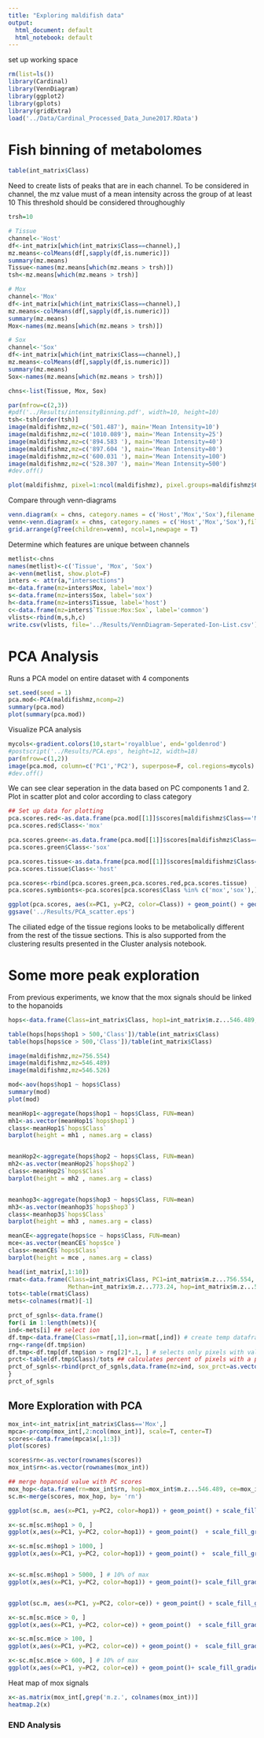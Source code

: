 ```yaml
---
title: "Exploring maldifish data"
output:
  html_document: default
  html_notebook: default
---
```


set up working space

```r
rm(list=ls())
library(Cardinal)
library(VennDiagram)
library(ggplot2)
library(gplots)
library(gridExtra)
load('../Data/Cardinal_Processed_Data_June2017.RData')
```


# Fish binning of metabolomes


```r
table(int_matrix$Class)
```

Need to create lists of peaks that are in each channel. To be considered in channel, the mz value must of a mean intensity across the group of at least 10 
This threshold should be considered throughoughly 

```r
trsh=10

# Tissue
channel<-'Host'
df<-int_matrix[which(int_matrix$Class==channel),]
mz.means<-colMeans(df[,sapply(df,is.numeric)])
summary(mz.means)
Tissue<-names(mz.means[which(mz.means > trsh)])
tsh<-mz.means[which(mz.means > trsh)]

# Mox
channel<-'Mox'
df<-int_matrix[which(int_matrix$Class==channel),]
mz.means<-colMeans(df[,sapply(df,is.numeric)])
summary(mz.means)
Mox<-names(mz.means[which(mz.means > trsh)])

# Sox
channel<-'Sox'
df<-int_matrix[which(int_matrix$Class==channel),]
mz.means<-colMeans(df[,sapply(df,is.numeric)])
summary(mz.means)
Sox<-names(mz.means[which(mz.means > trsh)])

chns<-list(Tissue, Mox, Sox)
```


```r
par(mfrow=c(2,3))
#pdf('../Results/intensityBinning.pdf', width=10, height=10)
tsh<-tsh[order(tsh)]
image(maldifishmz,mz=c('501.487'), main='Mean Intensity=10')
image(maldifishmz,mz=c('1010.089'), main='Mean Intensity=25')
image(maldifishmz,mz=c('894.583 '), main='Mean Intensity=40')
image(maldifishmz,mz=c('897.604 '), main='Mean Intensity=80')
image(maldifishmz,mz=c('600.031 '), main='Mean Intensity=100')
image(maldifishmz,mz=c('528.307 '), main='Mean Intensity=500')
#dev.off()

plot(maldifishmz, pixel=1:ncol(maldifishmz), pixel.groups=maldifishmz$Class, superpose=T, key=T, col=c('skyblue', 'lightcoral','mediumseagreen'))

```


Compare through venn-diagrams

```r
venn.diagram(x = chns, category.names = c('Host','Mox','Sox'),filename = '../Results/FishBinned_Metabolome.eps', fill=c('skyblue', 'lightcoral','mediumseagreen'))
venn<-venn.diagram(x = chns, category.names = c('Host','Mox','Sox'),filename = NULL, fill=c('skyblue', 'lightcoral','mediumseagreen'))
grid.arrange(gTree(children=venn), ncol=1,newpage = T)
```

Determine which features are unique between channels 

```r
metlist<-chns
names(metlist)<-c('Tissue', 'Mox', 'Sox')
a<-venn(metlist, show.plot=F)
inters <- attr(a,"intersections")
m<-data.frame(mz=inters$Mox, label='mox')
s<-data.frame(mz=inters$Sox, label='sox')
h<-data.frame(mz=inters$Tissue, label='host')
c<-data.frame(mz=inters$`Tissue:Mox:Sox`, label='common')
vlists<-rbind(m,s,h,c)
write.csv(vlists, file='../Results/VennDiagram-Seperated-Ion-List.csv')
```

# PCA Analysis

Runs a PCA model on entire dataset with 4 components 
```r
set.seed(seed = 1)
pca.mod<-PCA(maldifishmz,ncomp=2)
summary(pca.mod)
plot(summary(pca.mod))
```


Visualize PCA analysis 

```r
mycols<-gradient.colors(10,start='royalblue', end='goldenrod')
#postscript('../Results/PCA.eps', height=12, width=18)
par(mfrow=c(1,2))
image(pca.mod, column=c('PC1','PC2'), superpose=F, col.regions=mycols)
#dev.off()
```


We can see clear seperation in the data based on PC components 1 and 2. Plot in scatter plot and color according to class category

```r
## Set up data for plotting
pca.scores.red<-as.data.frame(pca.mod[[1]]$scores[maldifishmz$Class=='Mox',])
pca.scores.red$Class<-'mox'

pca.scores.green<-as.data.frame(pca.mod[[1]]$scores[maldifishmz$Class=='Sox',])
pca.scores.green$Class<-'sox'

pca.scores.tissue<-as.data.frame(pca.mod[[1]]$scores[maldifishmz$Class=='Host',])
pca.scores.tissue$Class<-'host'

pca.scores<-rbind(pca.scores.green,pca.scores.red,pca.scores.tissue)
pca.scores.symbionts<-pca.scores[pca.scores$Class %in% c('mox','sox'),]

ggplot(pca.scores, aes(x=PC1, y=PC2, color=Class)) + geom_point() + geom_point(data=pca.scores.symbionts,aes( x=PC1, y=PC2, color=Class)) + theme_bw() + scale_color_manual(values=c('skyblue', 'lightcoral','mediumseagreen'))
ggsave('../Results/PCA_scatter.eps')
```


The ciliated edge of the tissue regions looks to be metabolically different from the rest of the tissue sections. This is also supported from the clustering results presented in the Cluster analysis notebook.


# Some more peak exploration 

From previous experiments, we know that the mox signals should be linked to the hopanoids

```r
hops<-data.frame(Class=int_matrix$Class, hop1=int_matrix$m.z...546.489, hop2=int_matrix$m.z...546.526, hop3=int_matrix$m.z...562.483, ce=int_matrix$m.z...756.554)

table(hops[hops$hop1 > 500,'Class'])/table(int_matrix$Class)
table(hops[hops$ce > 500,'Class'])/table(int_matrix$Class)

image(maldifishmz,mz=756.554)
image(maldifishmz,mz=546.489)
image(maldifishmz,mz=546.526)

mod<-aov(hops$hop1 ~ hops$Class)
summary(mod)
plot(mod)

meanHop1<-aggregate(hops$hop1 ~ hops$Class, FUN=mean)
mh1<-as.vector(meanHop1$`hops$hop1`)
class<-meanHop1$`hops$Class`
barplot(height = mh1 , names.arg = class)


meanHop2<-aggregate(hops$hop2 ~ hops$Class, FUN=mean)
mh2<-as.vector(meanHop2$`hops$hop2`)
class<-meanHop2$`hops$Class`
barplot(height = mh2 , names.arg = class)


meanhop3<-aggregate(hops$hop3 ~ hops$Class, FUN=mean)
mh3<-as.vector(meanhop3$`hops$hop3`)
class<-meanhop3$`hops$Class`
barplot(height = mh3 , names.arg = class)

meanCE<-aggregate(hops$ce ~ hops$Class, FUN=mean)
mce<-as.vector(meanCE$`hops$ce`)
class<-meanCE$`hops$Class`
barplot(height = mce , names.arg = class)

```


```r
head(int_matrix[,1:10])
rmat<-data.frame(Class=int_matrix$Class, PC1=int_matrix$m.z...756.554, PC2=int_matrix$m.z...732.554, 
                 Methan=int_matrix$m.z...773.24, hop=int_matrix$m.z...546.489)
tots<-table(rmat$Class)
mets<-colnames(rmat)[-1]

prct_of_sgnls<-data.frame()
for(i in 1:length(mets)){
ind<-mets[i] ## select ion
df.tmp<-data.frame(Class=rmat[,1],ion=rmat[,ind]) # create temp dataframe with ion of interest and fish calls
rng<-range(df.tmp$ion)
df.tmp<-df.tmp[df.tmp$ion > rng[2]*.1, ] # selects only pixels with values greater then 0
prct<-table(df.tmp$Class)/tots ## calculates percent of pixels with a positive m/z value in terms of group totals 
prct_of_sgnls<-rbind(prct_of_sgnls,data.frame(mz=ind, sox_prct=as.vector(prct[4]), mox_prct=as.vector(prct[3]),host_prct=as.vector(prct[1]))) ## makes a handy dataframe
}
prct_of_sgnls

```


## More Exploration with PCA

```r
mox_int<-int_matrix[int_matrix$Class=='Mox',]
mpca<-prcomp(mox_int[,2:ncol(mox_int)], scale=T, center=T)
scores<-data.frame(mpca$x[,1:3])
plot(scores)

scores$rn<-as.vector(rownames(scores))
mox_int$rn<-as.vector(rownames(mox_int))

## merge hopanoid value with PC scores
mox_hop<-data.frame(rn=mox_int$rn, hop1=mox_int$m.z...546.489, ce=mox_int$m.z...756.554)
sc.m<-merge(scores, mox_hop, by= 'rn')

ggplot(sc.m, aes(x=PC1, y=PC2, color=hop1)) + geom_point() + scale_fill_gradient(limits=c(0,51000)) + scale_x_continuous(limits=c(-30,70)) + scale_y_continuous(limits=c(-30,50))

x<-sc.m[sc.m$hop1 > 0, ]
ggplot(x,aes(x=PC1, y=PC2, color=hop1)) + geom_point()  + scale_fill_gradient(limits=c(0,51000)) + scale_x_continuous(limits=c(-30,70)) + scale_y_continuous(limits=c(-30,50))

x<-sc.m[sc.m$hop1 > 1000, ]
ggplot(x,aes(x=PC1, y=PC2, color=hop1)) + geom_point() +  scale_fill_gradient(limits=c(0,51000)) + scale_x_continuous(limits=c(-30,70)) + scale_y_continuous(limits=c(-30,50))


x<-sc.m[sc.m$hop1 > 5000, ] # 10% of max
ggplot(x,aes(x=PC1, y=PC2, color=hop1)) + geom_point()+ scale_fill_gradient(limits=c(0,51000)) + scale_x_continuous(limits=c(-30,70)) + scale_y_continuous(limits=c(-30,50))


ggplot(sc.m, aes(x=PC1, y=PC2, color=ce)) + geom_point() + scale_fill_gradient(limits=c(0,8000)) + scale_x_continuous(limits=c(-30,70)) + scale_y_continuous(limits=c(-30,50))

x<-sc.m[sc.m$ce > 0, ]
ggplot(x,aes(x=PC1, y=PC2, color=ce)) + geom_point()  + scale_fill_gradient(limits=c(0,8000)) + scale_x_continuous(limits=c(-30,70)) + scale_y_continuous(limits=c(-30,50))

x<-sc.m[sc.m$ce > 100, ]
ggplot(x,aes(x=PC1, y=PC2, color=ce)) + geom_point() +  scale_fill_gradient(limits=c(0,8000)) + scale_x_continuous(limits=c(-30,70)) + scale_y_continuous(limits=c(-30,50))

x<-sc.m[sc.m$ce > 600, ] # 10% of max
ggplot(x,aes(x=PC1, y=PC2, color=ce)) + geom_point()+ scale_fill_gradient(limits=c(0,8000)) + scale_x_continuous(limits=c(-30,70)) + scale_y_continuous(limits=c(-30,50))
```


Heat map of mox signals 

```r
x<-as.matrix(mox_int[,grep('m.z.', colnames(mox_int))]
heatmap.2(x)
```






### END Analysis 


